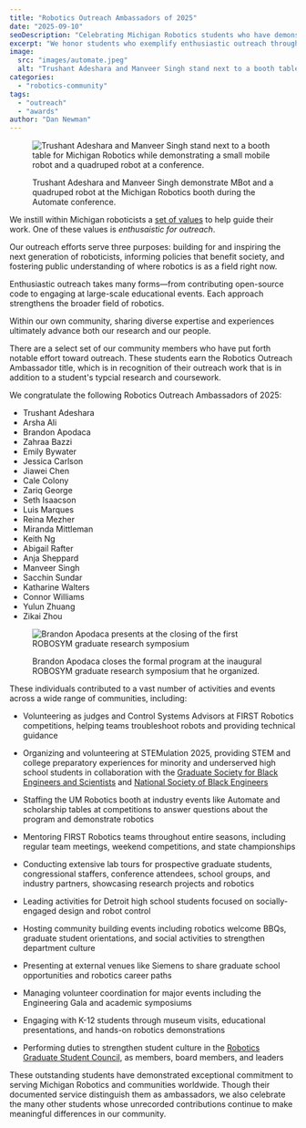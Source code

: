 ```yaml
---
title: "Robotics Outreach Ambassadors of 2025"
date: "2025-09-10"
seoDescription: "Celebrating Michigan Robotics students who have demonstrated exceptional commitment to outreach and community engagement in advancing robotics."
excerpt: "We honor students who exemplify enthusiastic outreach through their extraordinary service to community."
image:
  src: "images/automate.jpeg"
  alt: "Trushant Adeshara and Manveer Singh stand next to a booth table for Michigan Robotics while demonstrating a small mobile robot and a quadruped robot at a conference."
categories: 
  - "robotics-community"
tags:
  - "outreach"
  - "awards"
author: "Dan Newman"
---
```

<figure>

![Trushant Adeshara and Manveer Singh stand next to a booth table for Michigan Robotics while demonstrating a small mobile robot and a quadruped robot at a conference.](images/automate.jpeg)

<figcaption>

Trushant Adeshara and Manveer Singh demonstrate MBot and a quadruped robot at the Michigan Robotics booth during the Automate conference.

</figcaption>

</figure>

We instill within Michigan roboticists a [set of values](/about/values) to help guide their work. One of these values is *enthusaistic for outreach*. 

Our outreach efforts serve three purposes: building for and inspiring the next generation of roboticists, informing policies that benefit society, and fostering public understanding of where robotics is as a field right now.

Enthusiastic outreach takes many forms—from contributing open-source code to engaging at large-scale educational events. Each approach strengthens the broader field of robotics.

Within our own community, sharing diverse expertise and experiences ultimately advance both our research and our people.

There are a select set of our community members who have put forth notable effort toward outreach. These students earn the Robotics Outreach Ambassador title, which is in recognition of their outreach work that is in addition to a student's typcial research and coursework.

We congratulate the following Robotics Outreach Ambassadors of 2025:

<ColumnList columns={2}>

- Trushant Adeshara
- Arsha Ali
- Brandon Apodaca
- Zahraa Bazzi
- Emily Bywater
- Jessica Carlson
- Jiawei Chen
- Cale Colony
- Zariq George
- Seth Isaacson
- Luis Marques
- Reina Mezher
- Miranda Mittleman
- Keith Ng
- Abigail Rafter
- Anja Sheppard
- Manveer Singh
- Sacchin Sundar
- Katharine Walters
- Connor Williams
- Yulun Zhuang
- Zikai Zhou

</ColumnList>

<figure>

![Brandon Apodaca presents at the closing of the first ROBOSYM graduate research symposium](images/apodaca.jpg)

<figcaption>

Brandon Apodaca closes the formal program at the inaugural ROBOSYM graduate research symposium that he organized.

</figcaption>

</figure>

These individuals contributed to a vast number of activities and events across a wide range of communities, including:

- Volunteering as judges and Control Systems Advisors at FIRST Robotics competitions, helping teams troubleshoot robots and providing technical guidance

- Organizing and volunteering at STEMulation 2025, providing STEM and college preparatory experiences for minority and underserved high school students in collaboration with the [Graduate Society for Black Engineers and Scientists](https://gsbes.org) and [National Society of Black Engineers](https://nsbeum.weebly.com)

- Staffing the UM Robotics booth at industry events like Automate and scholarship tables at competitions to answer questions about the program and demonstrate robotics

- Mentoring FIRST Robotics teams throughout entire seasons, including regular team meetings, weekend competitions, and state championships

- Conducting extensive lab tours for prospective graduate students, congressional staffers, conference attendees, school groups, and industry partners, showcasing research projects and robotics

- Leading activities for Detroit high school students focused on socially-engaged design and robot control

- Hosting community building events including robotics welcome BBQs, graduate student orientations, and social activities to strengthen department culture

- Presenting at external venues like Siemens to share graduate school opportunities and robotics career paths

- Managing volunteer coordination for major events including the Engineering Gala and academic symposiums

- Engaging with K-12 students through museum visits, educational presentations, and hands-on robotics demonstrations

- Performing duties to strengthen student culture in the [Robotics Graduate Student Council](https://robotics.umich.edu/academics/current-students/robotics-graduate-student-council/), as members, board members, and leaders

These outstanding students have demonstrated exceptional commitment to serving Michigan Robotics and communities worldwide. Though their documented service distinguish them as ambassadors, we also celebrate the many other students whose unrecorded contributions continue to make meaningful differences in our community.